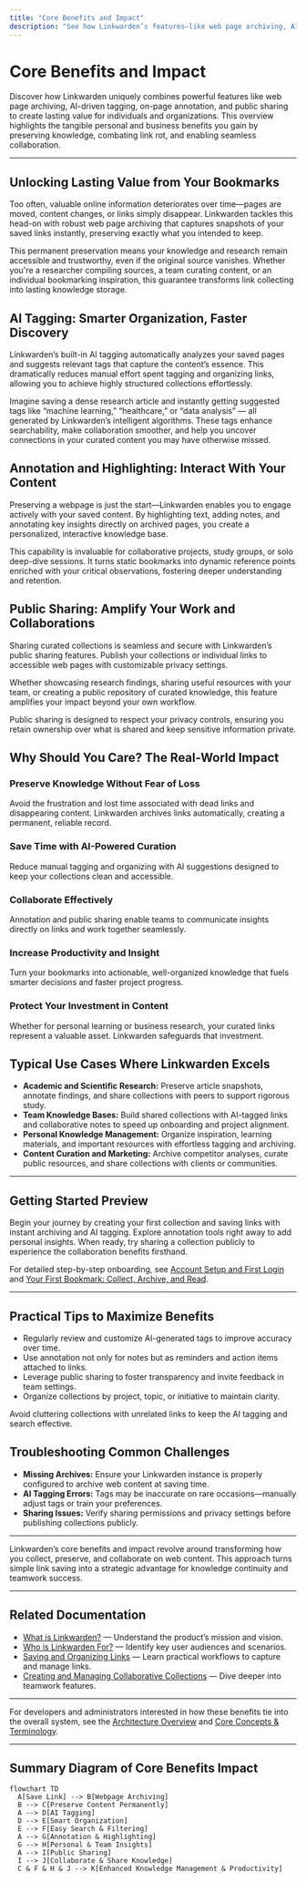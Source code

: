 ```yaml
---
title: "Core Benefits and Impact"
description: "See how Linkwarden’s features—like web page archiving, AI tagging, annotation, and public sharing—combine to deliver lasting value. Learn the business and personal advantages of avoiding link rot, curating knowledge, and fostering collaboration."
---
```


# Core Benefits and Impact

Discover how Linkwarden uniquely combines powerful features like web page archiving, AI-driven tagging, on-page annotation, and public sharing to create lasting value for individuals and organizations. This overview highlights the tangible personal and business benefits you gain by preserving knowledge, combating link rot, and enabling seamless collaboration.

---

## Unlocking Lasting Value from Your Bookmarks

Too often, valuable online information deteriorates over time—pages are moved, content changes, or links simply disappear. Linkwarden tackles this head-on with robust web page archiving that captures snapshots of your saved links instantly, preserving exactly what you intended to keep.

This permanent preservation means your knowledge and research remain accessible and trustworthy, even if the original source vanishes. Whether you're a researcher compiling sources, a team curating content, or an individual bookmarking inspiration, this guarantee transforms link collecting into lasting knowledge storage.

## AI Tagging: Smarter Organization, Faster Discovery

Linkwarden’s built-in AI tagging automatically analyzes your saved pages and suggests relevant tags that capture the content’s essence. This dramatically reduces manual effort spent tagging and organizing links, allowing you to achieve highly structured collections effortlessly.

Imagine saving a dense research article and instantly getting suggested tags like “machine learning,” “healthcare,” or “data analysis” — all generated by Linkwarden’s intelligent algorithms. These tags enhance searchability, make collaboration smoother, and help you uncover connections in your curated content you may have otherwise missed.

## Annotation and Highlighting: Interact With Your Content

Preserving a webpage is just the start—Linkwarden enables you to engage actively with your saved content. By highlighting text, adding notes, and annotating key insights directly on archived pages, you create a personalized, interactive knowledge base.

This capability is invaluable for collaborative projects, study groups, or solo deep-dive sessions. It turns static bookmarks into dynamic reference points enriched with your critical observations, fostering deeper understanding and retention.

## Public Sharing: Amplify Your Work and Collaborations

Sharing curated collections is seamless and secure with Linkwarden’s public sharing features. Publish your collections or individual links to accessible web pages with customizable privacy settings.

Whether showcasing research findings, sharing useful resources with your team, or creating a public repository of curated knowledge, this feature amplifies your impact beyond your own workflow.

<Tip>
Public sharing is designed to respect your privacy controls, ensuring you retain ownership over what is shared and keep sensitive information private.
</Tip>

## Why Should You Care? The Real-World Impact

### Preserve Knowledge Without Fear of Loss
Avoid the frustration and lost time associated with dead links and disappearing content. Linkwarden archives links automatically, creating a permanent, reliable record.

### Save Time with AI-Powered Curation
Reduce manual tagging and organizing with AI suggestions designed to keep your collections clean and accessible.

### Collaborate Effectively
Annotation and public sharing enable teams to communicate insights directly on links and work together seamlessly.

### Increase Productivity and Insight
Turn your bookmarks into actionable, well-organized knowledge that fuels smarter decisions and faster project progress.

### Protect Your Investment in Content
Whether for personal learning or business research, your curated links represent a valuable asset. Linkwarden safeguards that investment.

## Typical Use Cases Where Linkwarden Excels

- **Academic and Scientific Research:** Preserve article snapshots, annotate findings, and share collections with peers to support rigorous study.
- **Team Knowledge Bases:** Build shared collections with AI-tagged links and collaborative notes to speed up onboarding and project alignment.
- **Personal Knowledge Management:** Organize inspiration, learning materials, and important resources with effortless tagging and archiving.
- **Content Curation and Marketing:** Archive competitor analyses, curate public resources, and share collections with clients or communities.

---

## Getting Started Preview

Begin your journey by creating your first collection and saving links with instant archiving and AI tagging. Explore annotation tools right away to add personal insights. When ready, try sharing a collection publicly to experience the collaboration benefits firsthand.

For detailed step-by-step onboarding, see [Account Setup and First Login](https://linkwarden.app/getting-started/configuration-initial-setup/account-setup-login) and [Your First Bookmark: Collect, Archive, and Read](https://linkwarden.app/getting-started/configuration-initial-setup/first-bookmark-workflow).

---

## Practical Tips to Maximize Benefits

- Regularly review and customize AI-generated tags to improve accuracy over time.
- Use annotation not only for notes but as reminders and action items attached to links.
- Leverage public sharing to foster transparency and invite feedback in team settings.
- Organize collections by project, topic, or initiative to maintain clarity.

<Warning>
Avoid cluttering collections with unrelated links to keep the AI tagging and search effective.
</Warning>

## Troubleshooting Common Challenges

- **Missing Archives:** Ensure your Linkwarden instance is properly configured to archive web content at saving time.
- **AI Tagging Errors:** Tags may be inaccurate on rare occasions—manually adjust tags or train your preferences.
- **Sharing Issues:** Verify sharing permissions and privacy settings before publishing collections publicly.

---

Linkwarden’s core benefits and impact revolve around transforming how you collect, preserve, and collaborate on web content. This approach turns simple link saving into a strategic advantage for knowledge continuity and teamwork success.

---

## Related Documentation

- [What is Linkwarden?](https://linkwarden.app/overview/introduction-value/product-mission) — Understand the product’s mission and vision.
- [Who is Linkwarden For?](https://linkwarden.app/overview/introduction-value/audience-usecases) — Identify key user audiences and scenarios.
- [Saving and Organizing Links](https://linkwarden.app/guides/core-user-workflows/saving-links) — Learn practical workflows to capture and manage links.
- [Creating and Managing Collaborative Collections](https://linkwarden.app/guides/collaboration-sharing/creating-collaborative-collections) — Dive deeper into teamwork features.

---

For developers and administrators interested in how these benefits tie into the overall system, see the [Architecture Overview](https://linkwarden.app/overview/architecture-concepts/system-architecture) and [Core Concepts & Terminology](https://linkwarden.app/overview/architecture-concepts/core-concepts).

---

## Summary Diagram of Core Benefits Impact

```mermaid
flowchart TD
  A[Save Link] --> B[Webpage Archiving]
  B --> C[Preserve Content Permanently]
  A --> D[AI Tagging]
  D --> E[Smart Organization]
  E --> F[Easy Search & Filtering]
  A --> G[Annotation & Highlighting]
  G --> H[Personal & Team Insights]
  A --> I[Public Sharing]
  I --> J[Collaborate & Share Knowledge]
  C & F & H & J --> K[Enhanced Knowledge Management & Productivity]
```
